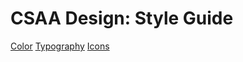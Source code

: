 # CSAA Design: Style Guide

[Color](guidelines/color)
[Typography](guidelines/typography)
[Icons](guidelines/icons)
